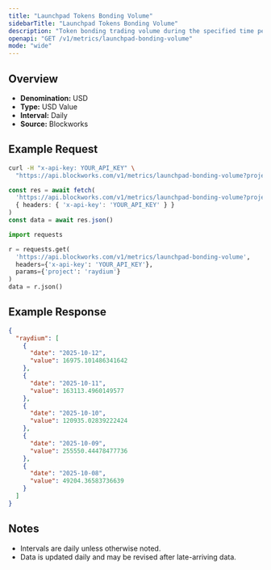 ```yaml
---
title: "Launchpad Tokens Bonding Volume"
sidebarTitle: "Launchpad Tokens Bonding Volume"
description: "Token bonding trading volume during the specified time period for given launchpad."
openapi: "GET /v1/metrics/launchpad-bonding-volume"
mode: "wide"
---
```


## Overview

- **Denomination:** USD
- **Type:** USD Value
- **Interval:** Daily
- **Source:** Blockworks

## Example Request

<CodeGroup>

```bash cURL
curl -H "x-api-key: YOUR_API_KEY" \
  "https://api.blockworks.com/v1/metrics/launchpad-bonding-volume?project=raydium"
```

```typescript TypeScript
const res = await fetch(
  'https://api.blockworks.com/v1/metrics/launchpad-bonding-volume?project=raydium',
  { headers: { 'x-api-key': 'YOUR_API_KEY' } }
)
const data = await res.json()
```

```python Python
import requests

r = requests.get(
  'https://api.blockworks.com/v1/metrics/launchpad-bonding-volume',
  headers={'x-api-key': 'YOUR_API_KEY'},
  params={'project': 'raydium'}
)
data = r.json()
```

</CodeGroup>

## Example Response

```json
{
  "raydium": [
    {
      "date": "2025-10-12",
      "value": 16975.101486341642
    },
    {
      "date": "2025-10-11",
      "value": 163113.4960149577
    },
    {
      "date": "2025-10-10",
      "value": 120935.02839222424
    },
    {
      "date": "2025-10-09",
      "value": 255550.44478477736
    },
    {
      "date": "2025-10-08",
      "value": 49204.36583736639
    }
  ]
}
```

## Notes
- Intervals are daily unless otherwise noted.
- Data is updated daily and may be revised after late-arriving data.